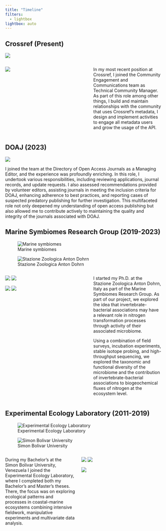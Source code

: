 ```yaml
---
title: "Timeline"
filters: 
  - lightbox
lightbox: auto
---
```


## Crossref (Present)
::: {.column-margin}
![](https://assets.crossref.org/logo/crossref-logo-landscape-200.svg)
:::

:::::::::::::: {.columns}
::: {.column width="47.5%"}
![](gallery/IMG_8455.jpg)
:::
::: {.column width="5%"}
:::

::: {.column width="47.5%"}

In my most recent position at Crossref, I joined the Community Engagement and Communications team as Technical Community Manager. As part of this role among other things, I build and maintain relationships with the community that uses Crossref's metadata, I design and implement activities to engage all metadata users and grow the usage of the API.
:::
:::::::::::::: 


## DOAJ (2023)
::: {.column-margin}
![](https://doajournals.files.wordpress.com/2021/07/doaj_logo-1920x1080-1.png)
:::


I joined the team at the Directory of Open Access Journals as a Managing Editor, and the experience was profoundly enriching. In this role, I undertook various responsibilities, including reviewing applications, journal records, and update requests. I also assessed recommendations provided by volunteer editors, assisting journals in meeting the inclusion criteria for DOAJ, enhancing adherence to best practices, and reporting cases of suspected predatory publishing for further investigation. This multifaceted role not only deepened my understanding of open access publishing but also allowed me to contribute actively to maintaining the quality and integrity of the journals associated with DOAJ.





## Marine Symbiomes Research Group (2019-2023)

::: {.column-margin}
![Marine symbiomes](gallery/marsym.png)

![Stazione Zoologica Anton Dohrn](gallery/szn.jpg)
:::

:::::::::::::: {.columns}



::: {.column width="47.5%"}
![](gallery/marsym1.jpeg){group="marsym"}
![](gallery/marsym3.jpeg){group="marsym"}

![](gallery/marsym2.jpeg){group="marsym"}
![](gallery/marsym4.jpeg){group="marsym"}
:::

::: {.column width="5%"}
:::

::: {.column width="47.5%"}

I started my Ph.D. at the Stazione Zoologica Anton Dohrn, Italy as part of the Marine Symbiomes Research Group. As part of our project, we explored the idea that invertebrate-bacterial associations may have a relevant role in nitrogen transformation processes through activity of their associated microbiome. 

Using a combination of field surveys, incubation experiments, stable isotope probing, and high-throughput sequencing, we explored the taxonomic and functional diversity of the microbiome and the contribution of invertebrate-bacterial associations to biogeochemical fluxes of nitrogen at the ecosystem level.

:::

:::::::::::::: 

## Experimental Ecology Laboratory (2011-2019)

::: {.column-margin}
![Experimental Ecology Laboratory](gallery/lee.png)

![Simon Bolivar University](gallery/usb.png)
:::

:::::::::::::: {.columns}

::: {.column width="50%"}

During my Bachelor's at the Simon Bolivar University, Venezuela I joined the Experimental 
Ecology Laboratory, where I completed both my Bachelor's and Master's theses. There, the focus was on exploring ecological patterns and processes in coastal-marine ecosystems combining intensive fieldwork, manipulative experiments and multivariate data analysis.

:::


::: {.column width="47.5%"}
![](gallery/lee3.jpg)
![](gallery/lee2.jpg)

![](gallery/lee1.jpg)

:::

::: {.column width="5%"}
:::


::::::::::::::